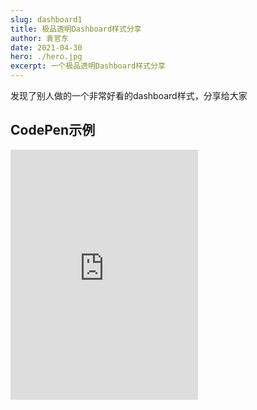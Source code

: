 ```yaml
---
slug: dashboard1
title: 极品透明Dashboard样式分享
author: 袁官东
date: 2021-04-30
hero: ./hero.jpg
excerpt: 一个极品透明Dashboard样式分享
---
```


发现了别人做的一个非常好看的dashboard样式，分享给大家

## CodePen示例

<iframe
  class="art-container"
  height="400"
  data-testid="ne-thirdparty-reader-iframe"
  src="https://codepen.io/favori/embed/WNjMWvb"
  frameborder="0"
  allowfullscreen=""
></iframe>
